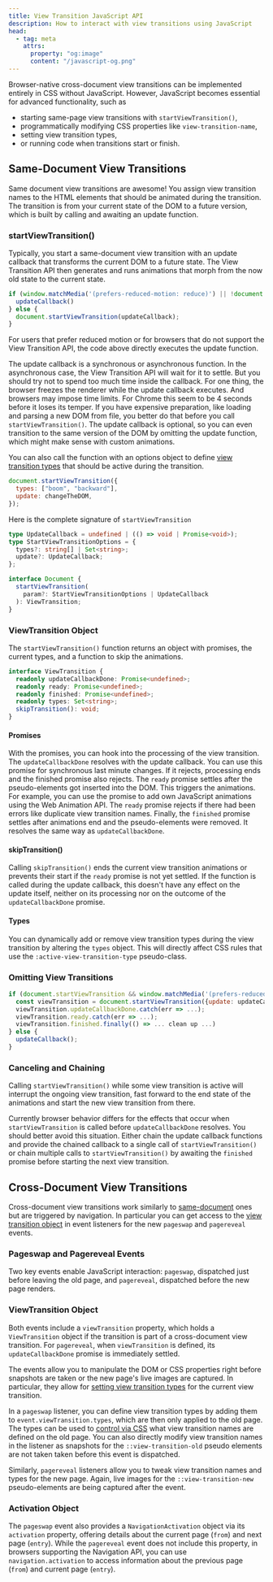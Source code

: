 ```yaml
---
title: View Transition JavaScript API
description: How to interact with view transitions using JavaScript
head:
  - tag: meta
    attrs:
      property: "og:image"
      content: "/javascript-og.png"
---
```


Browser-native cross-document view transitions can be implemented entirely in CSS without JavaScript. However, JavaScript becomes essential for advanced functionality, such as

- starting same-page view transitions with `startViewTransition()`,
- programmatically modifying CSS properties like `view-transition-name`,
- setting view transition types,
- or running code when transitions start or finish.

## Same-Document View Transitions

Same document view transitions are awesome! You assign view transition names to the HTML elements that should be animated during the transition. The transition is from your current state of the DOM to a future version, which is built by calling and awaiting an update function.

### startViewTransition()

Typically, you start a same-document view transition with an update callback that transforms the current DOM to a future state. The View Transition API then generates and runs animations that morph from the now old state to the current state.

```js
if (window.matchMedia('(prefers-reduced-motion: reduce)') || !document.startViewTransition) {
  updateCallback()
} else {
  document.startViewTransition(updateCallback);
}
```
For users that prefer reduced motion or for browsers that do not support the View Transition API, the code above directly executes the update function.

The update callback is a synchronous or asynchronous function. In the asynchronous case, the View Transition API will wait for it to settle. But you should try not to spend too much time inside the callback. For one thing, the browser freezes the renderer while the update callback executes. And browsers may impose time limits. For Chrome this seem to be 4 seconds before it loses its temper. If you have expensive preparation, like loading and parsing a new DOM from file, you better do that before you call `startViewTransition()`. The update callback is optional, so you can even transition to the same version of the DOM by omitting the update function, which might make sense with custom animations.

You can also call the function with an options object to define [view transition types](/basics/styling/#-with-types) that should be active during the transition.

```js
document.startViewTransition({
  types: ["boom", "backward"],
  update: changeTheDOM,
});
```

Here is the complete signature of `startViewTransition`

```ts
type UpdateCallback = undefined | (() => void | Promise<void>);
type StartViewTransitionOptions = {
  types?: string[] | Set<string>;
  update?: UpdateCallback;
};

interface Document {
  startViewTransition(
    param?: StartViewTransitionOptions | UpdateCallback
  ): ViewTransition;
}
```

### ViewTransition Object

The `startViewTransition()` function returns an object with promises, the current types, and a function to skip the animations.

```ts
interface ViewTransition {
  readonly updateCallbackDone: Promise<undefined>;
  readonly ready: Promise<undefined>;
  readonly finished: Promise<undefined>;
  readonly types: Set<string>;
  skipTransition(): void;
}
```

#### Promises

With the promises, you can hook into the processing of the view transition. The `updateCallbackDone` resolves with the update callback. You can use this promise for synchronous last minute changes. If it rejects, processing ends and the finished promise also rejects. The `ready` promise settles after the pseudo-elements got inserted into the DOM. This triggers the animations. For example, you can use the promise to add own JavaScript animations using the Web Animation API. The `ready` promise rejects if there had been errors like duplicate view transition names. Finally, the `finished` promise settles after animations end and the pseudo-elements were removed. It resolves the same way as `updateCallbackDone`.

#### skipTransition()

Calling `skipTransition()` ends the current view transition animations or prevents their start if the `ready` promise is not yet settled. If the function is called during the update callback, this doesn't have any effect on the update itself, neither on its processing nor on the outcome of the `updateCallbackDone` promise.

#### Types

You can dynamically add or remove view transition types during the view transition by altering the `types` object. This will directly affect CSS rules that use the `:active-view-transition-type` pseudo-class.

### Omitting View Transitions

```js
if (document.startViewTransition && window.matchMedia('(prefers-reduced-motion: no-preference)')) {
  const viewTransition = document.startViewTransition({update: updateCallback, types: ...});
  viewTransition.updateCallbackDone.catch(err => ...);
  viewTransition.ready.catch(err => ...);
  viewTransition.finished.finally(() => ... clean up ...)
} else {
  updateCallback();
}
```

### Canceling and Chaining

Calling `startViewTransition()` while some view transition is active will interrupt the ongoing view transition, fast forward to the end state of the animations and start the new view transition from there.

Currently browser behavior differs for the effects that occur when `startViewTransition` is called before `updateCallbackDone` resolves. You should better avoid this situation. Either chain the update callback functions and provide the chained callback to a single call of `startViewTransition()` or chain multiple calls to `startViewTransition()` by awaiting the `finished` promise before starting the next view transition.

## Cross-Document View Transitions

Cross-document view transitions work similarly to [same-document](#same-document-view-transitions) ones but are triggered by navigation. In particular you can get access to the [view transition object](#viewtransition-object) in event listeners for the new `pageswap` and `pagereveal` events.

### Pageswap and Pagereveal Events

Two key events enable JavaScript interaction: `pageswap`, dispatched just before leaving the old page, and `pagereveal`, dispatched before the new page renders.

### ViewTransition Object

Both events include a `viewTransition` property, which holds a `ViewTransition` object if the transition is part of a cross-document view transition. For `pagereveal`, when `viewTransition` is defined, its `updateCallbackDone` promise is immediately settled.

The events allow you to manipulate the DOM or CSS properties right before snapshots are taken or the new page's live images are captured. In particular, they allow for [setting view transition types](/basics/styling/#-with-types) for the current view transition.

In a `pageswap` listener, you can define view transition types by adding them to `event.viewTransition.types`, which are then only applied to the old page. The types can be used to [control via CSS](/tools/turn-signal/#switching-transition-names) what view transition names are defined on the old page. You can also directly modify view transition names in the listener as snapshots for the `::view-transition-old` pseudo elements are not taken taken before this event is dispatched.

Similarly, `pagereveal` listeners allow you to tweak view transition names and types for the new page. Again, live images for the `::view-transition-new` pseudo-elements are being captured after the event.

### Activation Object

The `pageswap` event also provides a `NavigationActivation` object via its `activation` property, offering details about the current page (`from`) and next page (`entry`). While the `pagereveal` event does not include this property, in browsers supporting the Navigation API, you can use `navigation.activation` to access information about the previous page (`from`) and current page (`entry`).
